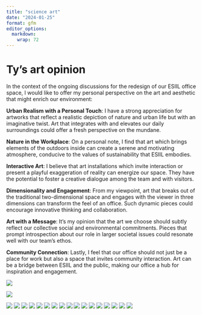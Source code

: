 ```yaml
---
title: "science art"
date: "2024-01-25"
format: gfm
editor_options: 
  markdown: 
    wrap: 72
---
```


# Ty's art opinion

In the context of the ongoing discussions for the redesign of our ESIIL office space, I would like to offer my personal perspective on the art and aesthetic that might enrich our environment:

**Urban Realism with a Personal Touch**: I have a strong appreciation for artworks that reflect a realistic depiction of nature and urban life but with an imaginative twist. Art that integrates with and elevates our daily surroundings could offer a fresh perspective on the mundane.

**Nature in the Workplace**: On a personal note, I find that art which brings elements of the outdoors inside can create a serene and motivating atmosphere, conducive to the values of sustainability that ESIIL embodies.

**Interactive Art**: I believe that art installations which invite interaction or present a playful exaggeration of reality can energize our space. They have the potential to foster a creative dialogue among the team and with visitors.

**Dimensionality and Engagement**: From my viewpoint, art that breaks out of the traditional two-dimensional space and engages with the viewer in three dimensions can transform the feel of an office. Such dynamic pieces could encourage innovative thinking and collaboration.

**Art with a Message**: It's my opinion that the art we choose should subtly reflect our collective social and environmental commitments. Pieces that prompt introspection about our role in larger societal issues could resonate well with our team's ethos.

**Community Connection**: Lastly, I feel that our office should not just be a place for work but also a space that invites community interaction. Art can be a bridge between ESIIL and the public, making our office a hub for inspiration and engagement.

![](../assets/art_gallery/antenna_girl.png)

![](../assets/art_gallery/child_plant_interaction.png)



![](../assets/art_gallery/hen_harrier.png)
![](../assets/art_gallery/tree_hair.png)
![](../assets/art_gallery/sculpture_toothpaste.png)
![](../assets/art_gallery/tree_hands.png)
![](../assets/art_gallery/paperclip.png)
![](../assets/art_gallery/fancy_dandilion.png)
![](../assets/art_gallery/tree_palm.png)
![](../assets/art_gallery/swans.png)
![](../assets/art_gallery/diver.png)
![](../assets/art_gallery/looker.png)
![](../assets/art_gallery/veg_as_hair.png)
![](../assets/art_gallery/turtle.png)
![](../assets/art_gallery/peel_back.png)
![](../assets/art_gallery/tree_eyes.png)
![](../assets/art_gallery/gull_trash.png)
![](../assets/art_gallery/monolith-alpha.png)
![](../assets/art_gallery/veg_from_box.png)
























